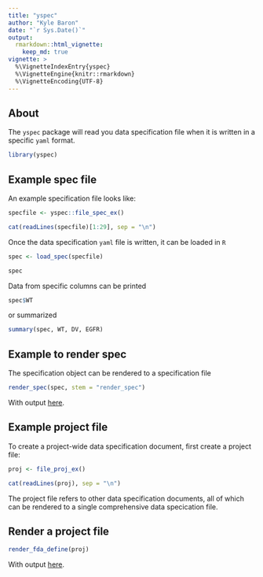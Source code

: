 ```yaml
---
title: "yspec"
author: "Kyle Baron"
date: "`r Sys.Date()`"
output: 
  rmarkdown::html_vignette: 
    keep_md: true
vignette: >
  %\VignetteIndexEntry{yspec}
  %\VignetteEngine{knitr::rmarkdown}
  %\VignetteEncoding{UTF-8}
---
```




## About

The `yspec` package will read you data specification file
when it is written in a specific `yaml` format.  

```r
library(yspec)
```

## Example spec file

An example specification file looks like:

```r
specfile <- yspec::file_spec_ex()

cat(readLines(specfile)[1:29], sep = "\n")
```


Once the data specification `yaml` file is written, 
it can be loaded in `R`

```r
spec <- load_spec(specfile)

spec
```

Data from specific columns can be printed
```r
spec$WT
```

or summarized
```r
summary(spec, WT, DV, EGFR)
```

## Example to render spec

The specification object can be rendered to a specification file
```r
render_spec(spec, stem = "render_spec")
```

With output [here](render_spec.pdf).


## Example project file

To create a project-wide data specification document, first
create a project file:
```r
proj <- file_proj_ex()

cat(readLines(proj), sep = "\n")
```

The project file refers to other data specification documents, all of 
which can be rendered to a single comprehensive 
data specication file.


## Render a project file

```r
render_fda_define(proj)
```

With output [here](define.pdf).
